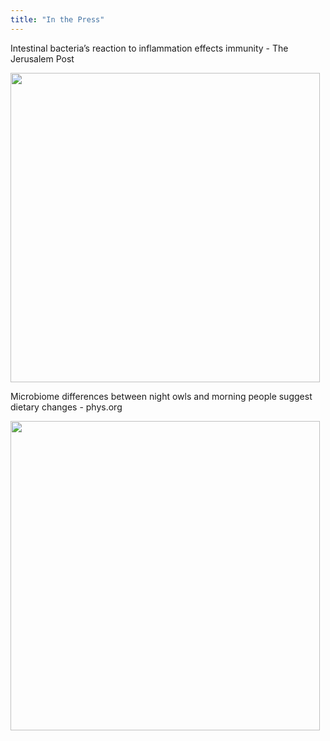 ```yaml
---
title: "In the Press"
---
```


Intestinal bacteria's reaction to inflammation effects immunity - The Jerusalem Post

[![](media/jpost.jpeg){fig-align="center" width="495"}](https://www.jpost.com/health-and-wellness/article-796177)

Microbiome differences between night owls and morning people suggest dietary changes - phys.org

[![](media/sean-robbins-uwbyn88qZXo-unsplash.jpg){fig-align="center" width="495"}](https://phys.org/news/2022-01-microbiome-differences-night-owls-morning.html)
